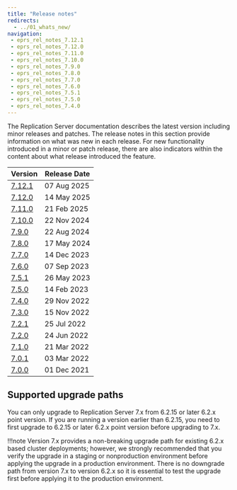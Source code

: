 ```yaml
---
title: "Release notes"
redirects:
  - ../01_whats_new/
navigation:
 - eprs_rel_notes_7.12.1
 - eprs_rel_notes_7.12.0
 - eprs_rel_notes_7.11.0
 - eprs_rel_notes_7.10.0
 - eprs_rel_notes_7.9.0
 - eprs_rel_notes_7.8.0
 - eprs_rel_notes_7.7.0
 - eprs_rel_notes_7.6.0
 - eprs_rel_notes_7.5.1
 - eprs_rel_notes_7.5.0
 - eprs_rel_notes_7.4.0
---
```



The Replication Server documentation describes the latest version including minor releases and patches. The release notes in this section provide information on what was new in each release. For new functionality introduced in a minor or patch release, there are also indicators within the content about what release introduced the feature.

| Version                          | Release Date |
|----------------------------------|--------------|
| [7.12.1](eprs_rel_notes_7.12.1)  | 07 Aug 2025  |
| [7.12.0](eprs_rel_notes_7.12.0)  | 14 May 2025  |
| [7.11.0](eprs_rel_notes_7.11.0)  | 21 Feb 2025  |
| [7.10.0](eprs_rel_notes_7.10.0)  | 22 Nov 2024  |
| [7.9.0](eprs_rel_notes_7.9.0)    | 22 Aug 2024  |
| [7.8.0](eprs_rel_notes_7.8.0)    | 17 May 2024  |
| [7.7.0](eprs_rel_notes_7.7.0)    | 14 Dec 2023  |
| [7.6.0](eprs_rel_notes_7.6.0)    | 07 Sep 2023  |
| [7.5.1](eprs_rel_notes_7.5.1)    | 26 May 2023  |
| [7.5.0](eprs_rel_notes_7.5.0)    | 14 Feb 2023  |
| [7.4.0](eprs_rel_notes_7.4.0)    | 29 Nov 2022  |
| [7.3.0](15_eprs_rel_notes_7.3.0) | 15 Nov 2022  |
| [7.2.1](16_eprs_rel_notes_7.2.1) | 25 Jul 2022  |
| [7.2.0](17_eprs_rel_notes_7.2.0) | 24 Jun 2022  |
| [7.1.0](18_eprs_rel_notes_7.1.0) | 21 Mar 2022  |
| [7.0.1](19_eprs_rel_notes_7.0.1) | 03 Mar 2022  |
| [7.0.0](20_eprs_rel_notes_7.0.0) | 01 Dec 2021  |

## Supported upgrade paths

You can only upgrade to Replication Server 7.x from 6.2.15 or later 6.2.x point version. If you are running a version earlier than 6.2.15, you need to first upgrade to 6.2.15 or later 6.2.x point version before upgrading to 7.x.

!!!note
   Version 7.x provides a non-breaking upgrade path for existing 6.2.x based cluster deployments; however, we strongly recommended that you verify the upgrade in a staging or nonproduction environment before applying the upgrade in a production environment. There is no downgrade path from version 7.x to version 6.2.x so it is essential to test the upgrade first before applying it to the production environment.  

